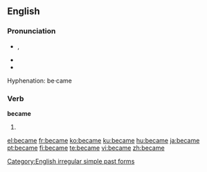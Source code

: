 ==English==

{{rank|point|letter|become|348|became|second|United|free}}

===Pronunciation===
* {{IPA|/bɪˈkeɪm/}}, {{SAMPA|/bI"keIm/}}
* {{audio|en-us-became.ogg|Audio (US)}}
* {{rhymes|eɪm}}
Hyphenation: be·came

===Verb===
'''became'''

# {{simple past of|[[become]]}}

[[Category:English irregular simple past forms]]

[[el:became]]
[[fr:became]]
[[ko:became]]
[[ku:became]]
[[hu:became]]
[[ja:became]]
[[pt:became]]
[[fi:became]]
[[te:became]]
[[vi:became]]
[[zh:became]]